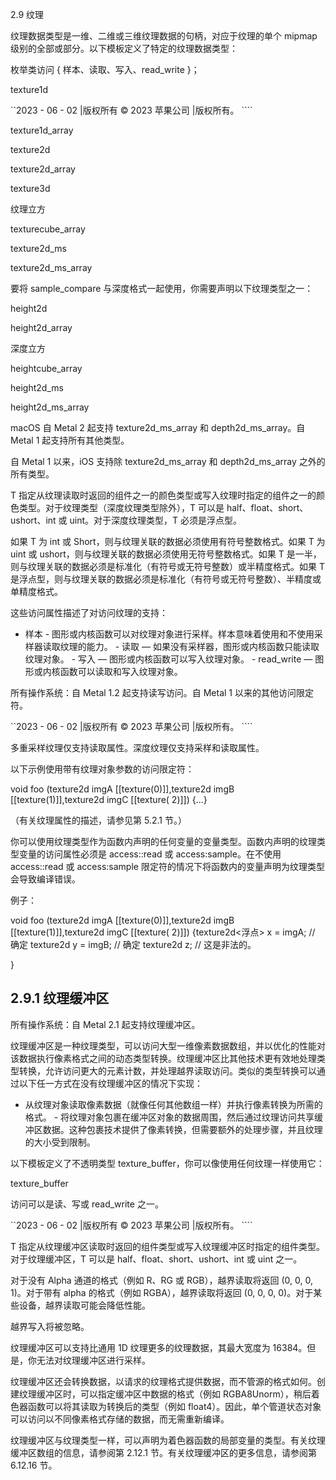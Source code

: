 2.9 纹理

纹理数据类型是一维、二维或三维纹理数据的句柄，对应于纹理的单个 mipmap 级别的全部或部分。以下模板定义了特定的纹理数据类型：

枚举类访问 { 样本、读取、写入、read_write }；

texture1d

``2023 - 06 - 02 |版权所有 © 2023 苹果公司 |版权所有。 ````

texture1d_array

texture2d

texture2d_array

texture3d

纹理立方

texturecube_array

texture2d_ms

texture2d_ms_array

要将 sample_compare 与深度格式一起使用，你需要声明以下纹理类型之一：

height2d

height2d_array

深度立方

heightcube_array

height2d_ms

height2d_ms_array

macOS 自 Metal 2 起支持 texture2d_ms_array 和 depth2d_ms_array。自 Metal 1 起支持所有其他类型。

自 Metal 1 以来，iOS 支持除 texture2d_ms_array 和 depth2d_ms_array 之外的所有类型。

T 指定从纹理读取时返回的组件之一的颜色类型或写入纹理时指定的组件之一的颜色类型。对于纹理类型（深度纹理类型除外），T 可以是 half、float、short、ushort、int 或 uint。对于深度纹理类型，T 必须是浮点型。

如果 T 为 int 或 Short，则与纹理关联的数据必须使用有符号整数格式。如果 T 为 uint 或 ushort，则与纹理关联的数据必须使用无符号整数格式。如果 T 是一半，则与纹理关联的数据必须是标准化（有符号或无符号整数）或半精度格式。如果 T 是浮点型，则与纹理关联的数据必须是标准化（有符号或无符号整数）、半精度或单精度格式。

这些访问属性描述了对访问纹理的支持：

- 样本 - 图形或内核函数可以对纹理对象进行采样。样本意味着使用和不使用采样器读取纹理的能力。 - 读取 — 如果没有采样器，图形或内核函数只能读取纹理对象。 - 写入 — 图形或内核函数可以写入纹理对象。 - read_write — 图形或内核函数可以读取和写入纹理对象。

所有操作系统：自 Metal 1.2 起支持读写访问。自 Metal 1 以来的其他访问限定符。

``2023 - 06 - 02 |版权所有 © 2023 苹果公司 |版权所有。 ````

多重采样纹理仅支持读取属性。深度纹理仅支持采样和读取属性。

以下示例使用带有纹理对象参数的访问限定符：

void foo (texture2d imgA [[texture(0)]],texture2d imgB [[texture(1)]],texture2d imgC [[texture( 2)]]) {...}

（有关纹理属性的描述，请参见第 5.2.1 节。）

你可以使用纹理类型作为函数内声明的任何变量的变量类型。函数内声明的纹理类型变量的访问属性必须是 access::read 或 access:sample。在不使用 access::read 或 access:sample 限定符的情况下将函数内的变量声明为纹理类型会导致编译错误。

例子：

void foo (texture2d imgA [[texture(0)]],texture2d imgB [[texture(1)]],texture2d imgC [[texture( 2)]]) {texture2d<浮点> x = imgA; // 确定 texture2d y = imgB; // 确定 texture2d z; // 这是非法的。

}

## 2.9.1 纹理缓冲区

所有操作系统：自 Metal 2.1 起支持纹理缓冲区。

纹理缓冲区是一种纹理类型，可以访问大型一维像素数据数组，并以优化的性能对该数据执行像素格式之间的动态类型转换。纹理缓冲区比其他技术更有效地处理类型转换，允许访问更大的元素计数，并处理越界读取访问。类似的类型转换可以通过以下任一方式在没有纹理缓冲区的情况下实现：

- 从纹理对象读取像素数据（就像任何其他数组一样）并执行像素转换为所需的格式。 - 将纹理对象包裹在缓冲区对象的数据周围，然后通过纹理访问共享缓冲区数据。这种包裹技术提供了像素转换，但需要额外的处理步骤，并且纹理的大小受到限制。

以下模板定义了不透明类型 texture_buffer，你可以像使用任何纹理一样使用它：

texture_buffer

访问可以是读、写或 read_write 之一。

``2023 - 06 - 02 |版权所有 © 2023 苹果公司 |版权所有。 ````

T 指定从纹理缓冲区读取时返回的组件类型或写入纹理缓冲区时指定的组件类型。对于纹理缓冲区，T 可以是 half、float、short、ushort、int 或 uint 之一。

对于没有 Alpha 通道的格式（例如 R、RG 或 RGB），越界读取将返回 (0, 0, 0, 1)。对于带有 alpha 的格式（例如 RGBA），越界读取将返回 (0, 0, 0, 0)。对于某些设备，越界读取可能会降低性能。

越界写入将被忽略。

纹理缓冲区可以支持比通用 1D 纹理更多的纹理数据，其最大宽度为 16384。但是，你无法对纹理缓冲区进行采样。

纹理缓冲区还会转换数据，以请求的纹理格式提供数据，而不管源的格式如何。创建纹理缓冲区时，可以指定缓冲区中数据的格式（例如 RGBA8Unorm），稍后着色器函数可以将其读取为转换后的类型（例如 float4）。因此，单个管道状态对象可以访问以不同像素格式存储的数据，而无需重新编译。

纹理缓冲区与纹理类型一样，可以声明为着色器函数的局部变量的类型。有关纹理缓冲区数组的信息，请参阅第 2.12.1 节。有关纹理缓冲区的更多信息，请参阅第 6.12.16 节。
